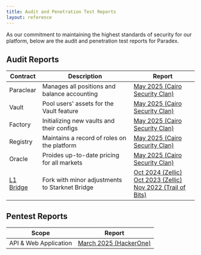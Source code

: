 ```yaml
---
title: Audit and Penetration Test Reports
layout: reference
---
```


As our commitment to maintaining the highest standards of security for our platform, below are the audit and penetration test reports for Paradex.

## Audit Reports

| Contract  | Description                                    | Report       |
|-----------|------------------------------------------------|--------------|
| Paraclear | Manages all positions and balance accounting   | <a href="https://github.com/Cairo-Security-Clan/Audit-Portfolio/blob/main/Paradex_Audit_Report.pdf">May 2025 (Cairo Security Clan)</a> |
| Vault     | Pool users' assets for the Vault feature       | <a href="https://github.com/Cairo-Security-Clan/Audit-Portfolio/blob/main/Paradex_Audit_Report.pdf">May 2025 (Cairo Security Clan)</a> |
| Factory   | Initializing new vaults and their configs      | <a href="https://github.com/Cairo-Security-Clan/Audit-Portfolio/blob/main/Paradex_Audit_Report.pdf">May 2025 (Cairo Security Clan)</a> |
| Registry  | Maintains a record of roles on the platform    | <a href="https://github.com/Cairo-Security-Clan/Audit-Portfolio/blob/main/Paradex_Audit_Report.pdf">May 2025 (Cairo Security Clan)</a> |
| Oracle    | Proides up-to-date pricing for all markets     | <a href="https://github.com/Cairo-Security-Clan/Audit-Portfolio/blob/main/Paradex_Audit_Report.pdf">May 2025 (Cairo Security Clan)</a> |
| <a href="https://github.com/tradeparadex/starkgate-contracts">L1 Bridge</a> | Fork with minor adjustments to Starknet Bridge | <a href="https://github.com/tradeparadex/paradex-docs/blob/main/fern/assets/StarkGate_Oct_2024.pdf">Oct 2024 (Zellic)</a><br /><a href="https://github.com/tradeparadex/paradex-docs/blob/main/fern/assets/StarkGate_Oct_2023.pdf">Oct 2023 (Zellic)</a> <br /> <a href="https://github.com/tradeparadex/paradex-docs/blob/main/fern/assets/Starknet_Core_Summary_Report_Sept_2022.pdf">Nov 2022 (Trail of Bits)</a> |


## Pentest Reports

| Scope                 | Report     |
|-----------------------|------------|
| API & Web Application | <a href="https://github.com/tradeparadex/paradex-docs/blob/main/fern/assets/Paradex_Penetration_Test_March_25_2025.pdf">March 2025 (HackerOne)</a> |

